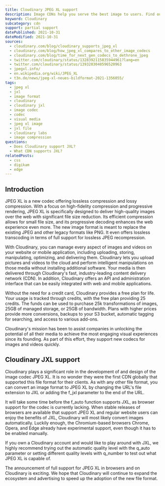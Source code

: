 ```yaml
---
title: Cloudinary JPEG XL support
description: Image CDNs help you serve the best image to users. Find out how you can use JPEG XL images in Cloudinary.
keyword: Cloudinary
subcategory: cdn
support: partial support
datePublished: 2021-10-31
dateModified: 2021-10-31
sources:
  - cloudinary.com/blog/cloudinary_supports_jpeg_xl
  - cloudinary.com/blog/how_jpeg_xl_compares_to_other_image_codecs
  - cloudinary.com/blog/time_for_next_gen_codecs_to_dethrone_jpeg
  - twitter.com/cloudinary/status/1328392115835944961?lang=en
  - twitter.com/cloudinary/status/1393203048596520963
  - jpegxl.info/
  - en.wikipedia.org/wiki/JPEG_XL
  - t3n.de/news/jpeg-xl-neues-bildformat-2021-1356055/
tags:
  - jpeg xl
  - jxl
  - image format
  - cloudinary
  - cloudinary jxl
  - image codec
  - codec
  - visual media
  - jpeg xl image
  - jxl file
  - cloudinary labs
  - image compression
questions:
  - Does Cloudinary support JXL?
  - What CDN supports JXL?
relatedPosts:
  - css
  - digikam
  - edge
---
```


## Introduction

JPEG XL is a new codec offering lossless compression and lossy compression. With a focus on high-fidelity compression and progressive rendering, JPEG XL is specifically designed to deliver high-quality images over the web with significant file size reduction. Its efficient compression allows for small file size, and its progressive decoding enhances the web experience even more. The new image format is meant to replace the existing JPEG and other legacy formats like PNG. It even offers lossless transcoding in terms of full support for lossless JPEG recompression.

With Cloudinary, you can manage every aspect of images and videos on your website or mobile application, including uploading, storing, manipulating, optimizing, and delivering them. Cloudinary lets you upload pictures and videos to the cloud and perform intelligent manipulations on those media without installing additional software. Your media is then delivered through Cloudinary's fast, industry-leading content delivery network (CDN). In addition, Cloudinary offers an API and administration interface that can be easily integrated with web and mobile applications.

Without the need for a credit card, Cloudinary provides a free plan for life. Your usage is tracked through credits, with the free plan providing 25 credits. The funds can be used to purchase 25k transformations of images, 25GB of managed storage, or 25GB of bandwidth. Plans with higher prices provide more conversions, backups to your S3 bucket, automatic tagging for searching, and access to various add-ons.

Cloudinary's mission has been to assist companies in unlocking the potential of all their media to achieve the most engaging visual experiences since its founding. As part of this effort, they support new codecs for images and videos quickly.

## Cloudinary JXL support

Cloudinary plays a significant role in the development of and design of the image codec JPEG XL. It is no wonder they were the first CDN globally that supported this file format for their clients. As with any other file format, you can convert an image format to JPEG XL by changing the URL's file extension to JXL or adding the f_jxl parameter to the end of the URL.

It will take some time before the f_auto function supports JXL, as browser support for the codec is currently lacking. When stable releases of browsers are available that support JPEG XL and regular website users can enjoy the benefits of JXL, Cloudinary will most likely convert images automatically. Luckily enough, the Chromium-based browsers Chrome, Opera, and Edge already have experimental support, even though it has to be enabled manually.

If you own a Cloudinary account and would like to play around with JXL, we highly recommend trying out the automatic quality level with the q_auto parameter or setting different quality levels with q_number to test out what JPEG XL is capable of.

The announcement of full support for JPEG XL in browsers and on Cloudinary is exciting. We hope that Cloudinary will continue to expand the ecosystem and advertising to speed up the adoption of the new file format.
